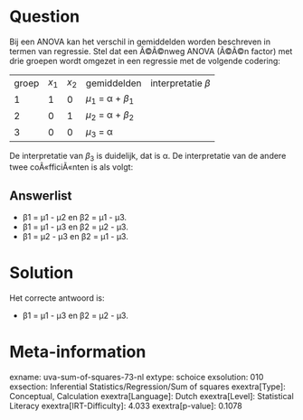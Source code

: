 Question
========

Bij een ANOVA kan het verschil in gemiddelden worden beschreven in
termen van regressie. Stel dat een Ã©Ã©nweg ANOVA (Ã©Ã©n factor) met
drie groepen wordt omgezet in een regressie met de volgende codering:

  ------- -------- -------- --------------------- -------------------
  groep   *x*~1~   *x*~2~   gemiddelden           interpretatie *β*
  1       1        0        *μ*~1~ = α + *β*~1~   
  2       0        1        *μ*~2~ = α + *β*~2~   
  3       0        0        *μ*~3~ = α            
  ------- -------- -------- --------------------- -------------------

De interpretatie van *β*~3~ is duidelijk, dat is α. De interpretatie van
de andere twee coÃ«fficiÃ«nten is als volgt:


Answerlist
----------

* β1 = μ1 - μ2 en β2 = μ1 - μ3.
* β1 = μ1 - μ3 en β2 = μ2 - μ3.
* β1 = μ2 - μ3 en β2 = μ1 - μ3.

Solution
========

Het correcte antwoord is: 

* β1 = μ1 - μ3 en β2 = μ2 - μ3.

Meta-information
================
exname: uva-sum-of-squares-73-nl
extype: schoice
exsolution: 010
exsection: Inferential Statistics/Regression/Sum of squares
exextra[Type]: Conceptual, Calculation
exextra[Language]: Dutch
exextra[Level]: Statistical Literacy
exextra[IRT-Difficulty]: 4.033
exextra[p-value]: 0.1078
